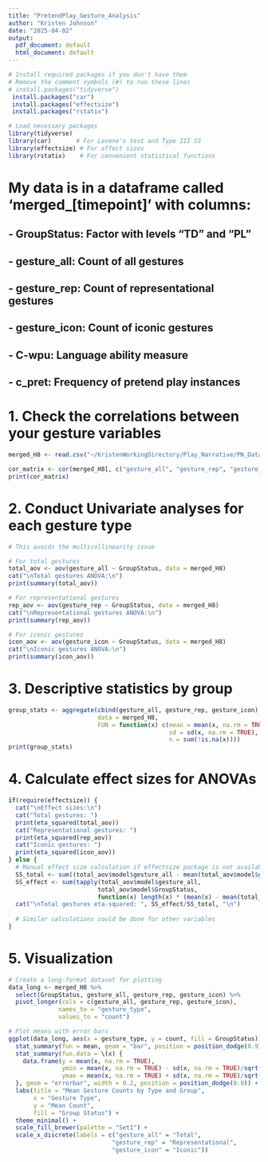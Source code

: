 ```yaml
---
title: "PretendPlay_Gesture_Analysis"
author: "Kristen Johnson"
date: "2025-04-02"
output:
  pdf_document: default
  html_document: default
---
```

```r
# Install required packages if you don't have them
# Remove the comment symbols (#) to run these lines
# install.packages("tidyverse")
 install.packages("car")
 install.packages("effectsize")
 install.packages("rstatix")

# Load necessary packages
library(tidyverse)
library(car)       # For Levene's test and Type III SS
library(effectsize) # For effect sizes
library(rstatix)    # For convenient statistical functions
```

# My data is in a dataframe called 'merged_[timepoint]' with columns:
## - GroupStatus: Factor with levels "TD" and "PL"
## - gesture_all: Count of all gestures
## - gesture_rep: Count of representational gestures
## - gesture_icon: Count of iconic gestures
## - C-wpu: Language ability measure
## - c_pret: Frequency of pretend play instances

# 1. Check the correlations between your gesture variables
```r
merged_H8 <- read.csv("~/KristenWorkingDirectory/Play_Narrative/PN_Datasets/Pretend_Play/CSVs_of_Combined_Data_PP/merged_H8.csv")

cor_matrix <- cor(merged_H8[, c("gesture_all", "gesture_rep", "gesture_icon")])
print(cor_matrix)
```


# 2. Conduct Univariate analyses for each gesture type
```r
# This avoids the multicollinearity issue

# For total gestures
total_aov <- aov(gesture_all ~ GroupStatus, data = merged_H8)
cat("\nTotal gestures ANOVA:\n")
print(summary(total_aov))

# For representational gestures
rep_aov <- aov(gesture_rep ~ GroupStatus, data = merged_H8)
cat("\nRepresentational gestures ANOVA:\n")
print(summary(rep_aov))

# For iconic gestures
icon_aov <- aov(gesture_icon ~ GroupStatus, data = merged_H8)
cat("\nIconic gestures ANOVA:\n")
print(summary(icon_aov))
```

# 3. Descriptive statistics by group
```r
group_stats <- aggregate(cbind(gesture_all, gesture_rep, gesture_icon) ~ GroupStatus, 
                         data = merged_H8, 
                         FUN = function(x) c(mean = mean(x, na.rm = TRUE), 
                                             sd = sd(x, na.rm = TRUE),
                                             n = sum(!is.na(x))))
print(group_stats)
```

# 4. Calculate effect sizes for ANOVAs
```r
if(require(effectsize)) {
  cat("\nEffect sizes:\n")
  cat("Total gestures: ")
  print(eta_squared(total_aov))
  cat("Representational gestures: ")
  print(eta_squared(rep_aov))
  cat("Iconic gestures: ")
  print(eta_squared(icon_aov))
} else {
  # Manual effect size calculation if effectsize package is not available
  SS_total <- sum((total_aov$model$gesture_all - mean(total_aov$model$gesture_all))^2)
  SS_effect <- sum(tapply(total_aov$model$gesture_all, 
                         total_aov$model$GroupStatus, 
                         function(x) length(x) * (mean(x) - mean(total_aov$model$gesture_all))^2))
  cat("\nTotal gestures eta-squared: ", SS_effect/SS_total, "\n")
  
  # Similar calculations could be done for other variables
}
```

# 5. Visualization 
```r
# Create a long-format dataset for plotting
data_long <- merged_H8 %>%
  select(GroupStatus, gesture_all, gesture_rep, gesture_icon) %>%
  pivot_longer(cols = c(gesture_all, gesture_rep, gesture_icon),
              names_to = "gesture_type", 
              values_to = "count")

# Plot means with error bars
ggplot(data_long, aes(x = gesture_type, y = count, fill = GroupStatus)) +
  stat_summary(fun = mean, geom = "bar", position = position_dodge(0.9)) +
  stat_summary(fun.data = \(x) {
    data.frame(y = mean(x, na.rm = TRUE),
               ymin = mean(x, na.rm = TRUE) - sd(x, na.rm = TRUE)/sqrt(length(x)),
               ymax = mean(x, na.rm = TRUE) + sd(x, na.rm = TRUE)/sqrt(length(x)))
  }, geom = "errorbar", width = 0.2, position = position_dodge(0.9)) +
  labs(title = "Mean Gesture Counts by Type and Group",
       x = "Gesture Type",
       y = "Mean Count",
       fill = "Group Status") +
  theme_minimal() +
  scale_fill_brewer(palette = "Set1") +
  scale_x_discrete(labels = c("gesture_all" = "Total",
                             "gesture_rep" = "Representational",
                             "gesture_icon" = "Iconic"))
```
